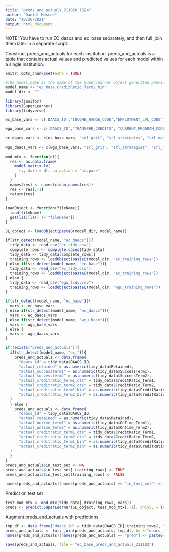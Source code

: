 ```yaml
---
title: "preds_and_actuals_211026_1324"
author: "Daniel Moscoe"
date: "10/26/2021"
output: html_document
---
```


NOTE! You have to run EC_daacs and ec_base separately, and then full_join them later in a separate script.

Construct preds_and_actuals for each institution. preds_and_actuals is a table that contains actual values and predicted values for each model within a single institution.

```r
knitr::opts_chunk$set(echo = TRUE)
```

```r
#The model_name is the name of the SuperLearner object generated previously. These are large.
model_name <- "ec_base_CreditRatio_Term2_bin"
model_dir <- ""
```

```r
library(janitor)
library(SuperLearner)
library(tidyverse)
```

```r
ec_base_vars <- c('DAACS_ID','INCOME_RANGE_CODE',"EMPLOYMENT_LVL_CODE","ENGLISH_LANGUAGE_NATIVE","First_Generation","ETHNICITY","GENDER","Age","ACTIVE_MIL_STUDENT","MVET","DIVISION_CODE","Initial_TRANSFER_CREDITS_EARNED")

wgu_base_vars <- c('DAACS_ID',"TRANSFER_CREDITS", "CURRENT_PROGRAM_CODE", "Age", "MilitaryStudent", "EMPLOYMENT_STATUS", "FIRST_GEN_STUDENT", "GENDER", "HOUSEHOLD_INCOME", "ETHNICITY2", "Hispanic")
  
ec_daacs_vars <- c(ec_base_vars, "srl_grit", "srl_strategies", "srl_metacognition", "srl_anxiety", "srl_mastery_orientation", "srl_mindset", "srl_self_efficacy", "mathTotal", "readTotal", "writeTotal")
  
wgu_daacs_vars <- c(wgu_base_vars, "srl_grit", "srl_strategies", "srl_metacognition", "srl_anxiety", "srl_mastery_orientation", "srl_mindset", "srl_self_efficacy", "mathTotal", "readTotal", "writeTotal", "AdvisorUsed", "FeedbackViews")

mod_mtx <- function(df){
  res <- as.data.frame(
    model.matrix.lm(
      ~., data = df, na.action = "na.pass"
    )
  )
  names(res) <- names(clean_names(res))
  res <- res[,-1]
  return(res)
}

loadObject <- function(fileName){
  load(fileName)
  get(ls()[ls() != "fileName"])
}
```

```r
SL_object <- loadObject(paste0(model_dir, model_name))

if(str_detect(model_name, "ec_daacs")){
  tidy_data <- read_csv("ec_tidy.csv")
  complete_rows <- complete.cases(tidy_data)
  tidy_data <- tidy_data[complete_rows,]
  training_rows <- loadObject(paste0(model_dir, "ec_training_rows"))
} else if(str_detect(model_name, "ec_base")){
  tidy_data <- read_csv("ec_tidy.csv")
  training_rows <- loadObject(paste0(model_dir, "ec_training_rows"))
} else {
  tidy_data <- read_csv("wgu_tidy.csv")
  training_rows <- loadObject(paste0(model_dir, "wgu_training_rows"))
}

if(str_detect(model_name, "ec_base")){
  vars <- ec_base_vars
} else if(str_detect(model_name, "ec_daacs")){
  vars <- ec_daacs_vars
} else if(str_detect(model_name, "wgu_base")){
  vars <- wgu_base_vars
} else {
  vars <- wgu_daacs_vars
}
```

```r
if(!exists("preds_and_actuals")){
  if(str_detect(model_name, "ec_")){
    preds_and_actuals <- data.frame(
      "daacs_id" = tidy_data$DAACS_ID,
      "actual_retained" = as.numeric(tidy_data$Retained),
      "actual_successterm1" = as.numeric(tidy_data$SuccessTerm1),
      "actual_successterm2" = as.numeric(tidy_data$SuccessTerm2),
      "actual_creditratio_term1_cts" = tidy_data$CreditRatio_Term1,
      "actual_creditratio_term2_cts" = tidy_data$CreditRatio_Term2,
      "actual_creditratio_term1_bin" = as.numeric(tidy_data$CreditRatio_Term1 == 1),
      "actual_creditratio_term2_bin" = as.numeric(tidy_data$CreditRatio_Term2 == 1)
  )
  } else {
    preds_and_actuals <- data.frame(
      "daacs_id" = tidy_data$DAACS_ID,
      "actual_retained" = as.numeric(tidy_data$Retained),
      "actual_ontime_term1" = as.numeric(tidy_data$OnTime_Term1),
      "actual_ontime_term2" = as.numeric(tidy_data$OnTime_Term2),
      "actual_creditratio_term1_cts" = tidy_data$CreditRatio_Term1,
      "actual_creditratio_term2_cts" = tidy_data$CreditRatio_Term2,
      "actual_creditratio_term1_bin" = as.numeric(tidy_data$CreditRatio_Term1 == 1),
      "actual_creditratio_term2_bin" = as.numeric(tidy_data$CreditRatio_Term2 == 1)
  )
  }
}
preds_and_actuals$in_test_set <- NA
preds_and_actuals$in_test_set[-training_rows] <- TRUE
preds_and_actuals$in_test_set[training_rows] <- FALSE

names(preds_and_actuals)[names(preds_and_actuals) == "in_test_set"] <- paste0("in_test_for_", model_name)
```

Predict on test set
```r
test_mod_mtx <- mod_mtx(tidy_data[-training_rows, vars])
preds <- predict.SuperLearner(SL_object, test_mod_mtx[,-1], onlySL = TRUE)$pred
```

Augment preds_and_actuals with predictions
```r
tmp_df <- data.frame("daacs_id" = tidy_data$DAACS_ID[-training_rows], "pred" = preds)
preds_and_actuals <- full_join(preds_and_actuals, tmp_df, by = "daacs_id")
names(preds_and_actuals)[names(preds_and_actuals) == "pred"] <- paste0("pred_", model_name)
```

```r
save(preds_and_actuals, file = "ec_base_preds_and_actuals_211102")
```

